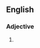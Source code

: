 ==English==

===Adjective===
{{head|en|adjective comparative form}}

# {{en-comparative of|doughty}}